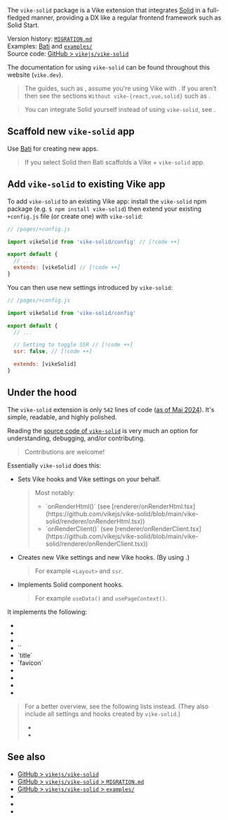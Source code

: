 
The `vike-solid` package is a <Link href="/extensions">Vike extension</Link> that integrates [Solid](https://solidjs.com) in a full-fledged manner, providing a DX like a regular frontend framework such as Solid Start.

Version history: [`MIGRATION.md`](https://github.com/vikejs/vike-solid/blob/main/MIGRATION.md)  
Examples: [Bati](https://batijs.dev) and [`examples/`](https://github.com/vikejs/vike-solid/tree/main/examples)  
Source code: [GitHub > `vikejs/vike-solid`](https://github.com/vikejs/vike-solid)  

The documentation for using `vike-solid` can be found throughout this website (`vike.dev`).

> The guides, such as <Link href="/data-fetching" />, assume you're using Vike with <UiFrameworkExtension name noLink comma />. If you aren't then see the sections `Without vike-{react,vue,solid}` such as <Link href="/useData#without-vike-react-vue-solid" />.

> You can integrate Solid yourself instead of using `vike-solid`, see <Link href="/solid" />.


## Scaffold new `vike-solid` app

Use [Bati](https://batijs.dev) for creating new apps.

> If you select Solid then Bati scaffolds a Vike + `vike-solid` app.


## Add `vike-solid` to existing Vike app

To add `vike-solid` to an existing Vike app: install the `vike-solid` npm package (e.g. `$ npm install vike-solid`) then extend your existing `+config.js` file (or create one) with `vike-solid`:

```js
// /pages/+config.js

import vikeSolid from 'vike-solid/config' // [!code ++]

export default {
  // ...
  extends: [vikeSolid] // [!code ++]
}
```

You can then use <Link href="#under-the-hood">new settings introduced by `vike-solid`</Link>:

```js
// /pages/+config.js

import vikeSolid from 'vike-solid/config'

export default {
  // ...

  // Setting to toggle SSR // [!code ++]
  ssr: false, // [!code ++]

  extends: [vikeSolid]
}
```


## Under the hood

The `vike-solid` extension is only `542` lines of code ([as of Mai 2024](https://gist.github.com/brillout/e2134686d682e9a450e10e95f1ff570b)).
It's simple, readable, and highly polished.

Reading the [source code of `vike-solid`](https://github.com/vikejs/vike-solid) is very much an option for understanding, debugging, and/or contributing.

> Contributions are welcome!

Essentially `vike-solid` does this:
- Sets <Link href="/hooks">Vike hooks</Link> and <Link href="/settings">Vike settings</Link> on your behalf.
  > Most notably:
  > - <Link href="/onRenderHtml">`onRenderHtml()`</Link>
  >   (see [renderer/onRenderHtml.tsx](https://github.com/vikejs/vike-solid/blob/main/vike-solid/renderer/onRenderHtml.tsx))
  > - <Link href="/onRenderClient">`onRenderClient()`</Link>
  >   (see [renderer/onRenderClient.tsx](https://github.com/vikejs/vike-solid/blob/main/vike-solid/renderer/onRenderClient.tsx))
- Creates new Vike settings and new Vike hooks. (By using <Link href="/meta" />.)
  > For example <Link href="/Layout">`<Layout>`</Link> and <Link href="/ssr">`ssr`</Link>.
- Implements Solid component hooks.
  > For example <Link href="/useData">`useData()`</Link> and <Link href="/usePageContext">`usePageContext()`</Link>.

It implements the following:

- <Link noBreadcrumb href="/useData" />
- <Link noBreadcrumb href="/usePageContext" />
- <Link noBreadcrumb href="/Layout" />
- <Link href="/head">`<Head>`</Link>
- <Link href="/head">`title`</Link>
- <Link href="/head">`favicon`</Link>
- <Link noBreadcrumb href="/lang" />
- <Link noBreadcrumb href="/ssr" />
- <Link noBreadcrumb href="/stream" />
- <Link noBreadcrumb href="/ClientOnly" />

> For a better overview, see the following lists instead. (They also include all settings and hooks created by `vike-solid`.)
> - <Link href="/settings" />
> - <Link href="/hooks" />


## See also

- [GitHub > `vikejs/vike-solid`](https://github.com/vikejs/vike-solid)
- [GitHub > `vikejs/vike-solid` > `MIGRATION.md`](https://github.com/vikejs/vike-solid/blob/main/MIGRATION.md)
- [GitHub > `vikejs/vike-solid` > `examples/`](https://github.com/vikejs/vike-solid/tree/main/examples)
- <Link href="/solid" />
- <Link href="/vike-react" />
- <Link href="/vike-vue" />
